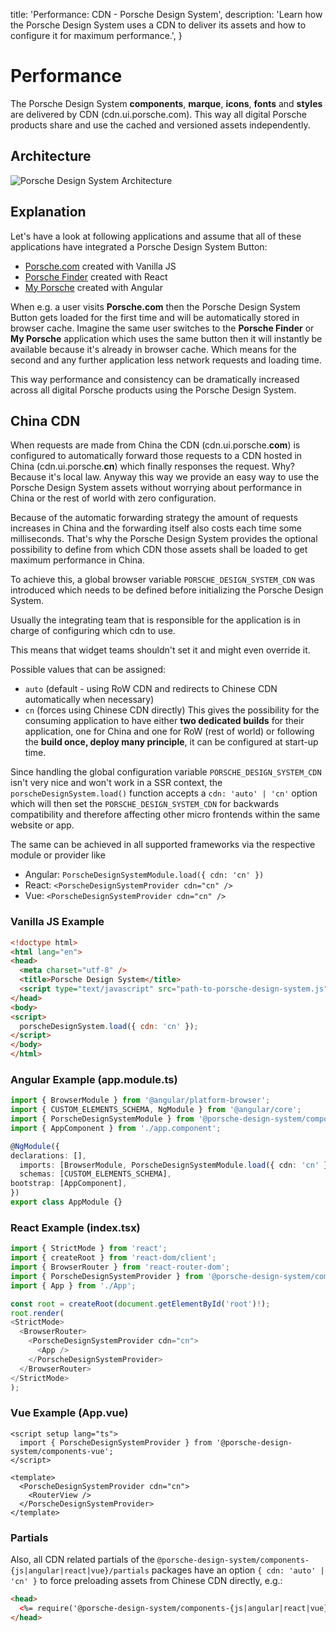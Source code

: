 
  title: 'Performance: CDN - Porsche Design System',
  description: 'Learn how the Porsche Design System uses a CDN to deliver its assets and how to configure it for maximum performance.',
}

# Performance

The Porsche Design System **components**, **marque**, **icons**, **fonts** and **styles** are delivered by CDN
(cdn.ui.porsche.com). This way all digital Porsche products share and use the cached and versioned assets independently.

## Architecture

![Porsche Design System Architecture](/assets/pds-architecture.png)

## Explanation

Let's have a look at following applications and assume that all of these applications have integrated a Porsche Design
System Button:

- [Porsche.com](https://porsche.com) created with Vanilla JS
- [Porsche Finder](https://finder.porsche.com) created with React
- [My Porsche](https://login.porsche.com/login) created with Angular

When e.g. a user visits **Porsche.com** then the Porsche Design System Button gets loaded for the first time and will be
automatically stored in browser cache. Imagine the same user switches to the **Porsche Finder** or **My Porsche**
application which uses the same button then it will instantly be available because it's already in browser cache. Which
means for the second and any further application less network requests and loading time.

This way performance and consistency can be dramatically increased across all digital Porsche products using the Porsche
Design System.

## China CDN

When requests are made from China the CDN (cdn.ui.porsche.**com**) is configured to automatically forward those requests
to a CDN hosted in China (cdn.ui.porsche.**cn**) which finally responses the request. Why? Because it's local law.
Anyway this way we provide an easy way to use the Porsche Design System assets without worrying about performance in
China or the rest of world with zero configuration.

Because of the automatic forwarding strategy the amount of requests increases in China and the forwarding itself also
costs each time some milliseconds. That's why the Porsche Design System provides the optional possibility to define from
which CDN those assets shall be loaded to get maximum performance in China.

To achieve this, a global browser variable `PORSCHE_DESIGN_SYSTEM_CDN` was introduced which needs to be defined before
initializing the Porsche Design System.

<Notification heading="Attention" headingTag="h3" state="warning">
  Usually the integrating team that is responsible for the application is in charge of configuring which cdn to use.

  This means that widget teams shouldn't set it and might even override it.
</Notification>

Possible values that can be assigned:

- `auto` (default - using RoW CDN and redirects to Chinese CDN automatically when necessary)
- `cn` (forces using Chinese CDN directly) This gives the possibility for the consuming application to have either **two
dedicated builds** for their application, one for China and one for RoW (rest of world) or following the **build once,
deploy many principle**, it can be configured at start-up time.

Since handling the global configuration variable `PORSCHE_DESIGN_SYSTEM_CDN` isn't very nice and won't work in a SSR
context, the `porscheDesignSystem.load()` function accepts a `cdn: 'auto' | 'cn'` option which will then set the
`PORSCHE_DESIGN_SYSTEM_CDN` for backwards compatibility and therefore affecting other micro frontends within the same
website or app.

The same can be achieved in all supported frameworks via the respective module or provider like

- Angular: `PorscheDesignSystemModule.load({ cdn: 'cn' })`
- React: `<PorscheDesignSystemProvider cdn="cn" />`
- Vue: `<PorscheDesignSystemProvider cdn="cn" />`

### Vanilla JS Example

```html
<!doctype html>
<html lang="en">
<head>
  <meta charset="utf-8" />
  <title>Porsche Design System</title>
  <script type="text/javascript" src="path-to-porsche-design-system.js"></script>
</head>
<body>
<script>
  porscheDesignSystem.load({ cdn: 'cn' });
</script>
</body>
</html>
```

### Angular Example (app.module.ts)

```ts
import { BrowserModule } from '@angular/platform-browser';
import { CUSTOM_ELEMENTS_SCHEMA, NgModule } from '@angular/core';
import { PorscheDesignSystemModule } from '@porsche-design-system/components-angular';
import { AppComponent } from './app.component';

@NgModule({
declarations: [],
  imports: [BrowserModule, PorscheDesignSystemModule.load({ cdn: 'cn' })],
  schemas: [CUSTOM_ELEMENTS_SCHEMA],
bootstrap: [AppComponent],
})
export class AppModule {}
```

### React Example (index.tsx)

```ts
import { StrictMode } from 'react';
import { createRoot } from 'react-dom/client';
import { BrowserRouter } from 'react-router-dom';
import { PorscheDesignSystemProvider } from '@porsche-design-system/components-react';
import { App } from './App';

const root = createRoot(document.getElementById('root')!);
root.render(
<StrictMode>
  <BrowserRouter>
    <PorscheDesignSystemProvider cdn="cn">
      <App />
    </PorscheDesignSystemProvider>
  </BrowserRouter>
</StrictMode>
);
```

### Vue Example (App.vue)

```tsx
<script setup lang="ts">
  import { PorscheDesignSystemProvider } from '@porsche-design-system/components-vue';
</script>

<template>
  <PorscheDesignSystemProvider cdn="cn">
    <RouterView />
  </PorscheDesignSystemProvider>
</template>
```

### Partials

Also, all CDN related partials of the `@porsche-design-system/components-{js|angular|react|vue}/partials` packages have
an option `{ cdn: 'auto' | 'cn' }` to force preloading assets from Chinese CDN directly, e.g.:

```html
<head>
  <%= require('@porsche-design-system/components-{js|angular|react|vue}/partials').getFontFaceStylesheet({ cdn: 'cn' }) %>
</head>
```
